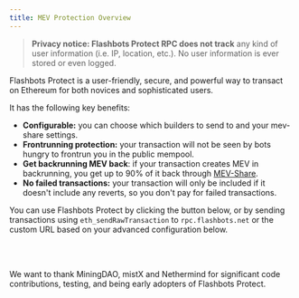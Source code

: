 ```yaml
---
title: MEV Protection Overview
---
```


<head>
  <title>MEV Protection - Block MEV With Flashbots Protect RPC</title>
  <meta
    name="description"
    content="Privacy notice: Flashbots MEV Protect RPC does not track any user information (i.e. IP, location, etc.). No user information is ever stored or even logged."
  />
</head>


> **Privacy notice: Flashbots Protect RPC does not track** any kind of user information (i.e. IP, location, etc.). No user information is ever stored or even logged.

Flashbots Protect is a user-friendly, secure, and powerful way to transact on Ethereum for both novices and sophisticated users.

It has the following key benefits:

- **Configurable:** you can choose which builders to send to and your mev-share settings.
- **Frontrunning protection:** your transaction will not be seen by bots hungry to frontrun you in the public mempool.
- **Get backrunning MEV back**: if your transaction creates MEV in backrunning, you get up to 90% of it back through [MEV-Share](/flashbots-mev-share/introduction).
- **No failed transactions:** your transaction will only be included if it doesn't include any reverts, so you don't pay for failed transactions.

You can use Flashbots Protect by clicking the button below, or by sending transactions using `eth_sendRawTransaction` to `rpc.flashbots.net` or the custom URL based on your advanced configuration below.

<ProtectButton />

<br />
<br />

We want to thank MiningDAO, mistX and Nethermind for significant code contributions, testing, and being early adopters of Flashbots Protect.
